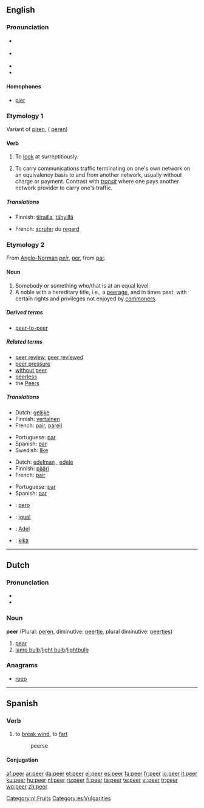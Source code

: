 {{wikipedia}}
==English==

===Pronunciation===
* {{IPA|/'piːə/}} {{italbrac|[[RP]]}}
* {{a|US}} {{IPA|/'piːər/}}
* {{audio|en-us-peer.ogg|Audio (US)}}
* {{rhymes|ɪə(r)}}

====Homophones====
* [[pier]]

===Etymology 1===
Variant of [[piren]], ({{etyl|enm}} [[peren]])

====Verb====
{{en-verb}}

# To [[look]] at surreptitiously.
# {{Internet}} To carry communications traffic terminating on one's own network on an equivalency basis to and from another network, usually without charge or payment.  Contrast with ''[[transit]]'' where one pays another network provider to carry one's traffic.

=====Translations=====
{{trans-top|To look at surreptitiously}}
* Finnish: [[tiirailla]], [[tähyillä]]
{{trans-mid}}
* French: [[scruter]] du [[regard]]
{{trans-bottom}}

===Etymology 2===
From [[Anglo-Norman]] ''[[peir]]'', {{etyl|fro}} [[per#Old French|per]], from {{etyl|la}} [[par#Latin|par]].

====Noun====
{{en-noun}}

# Somebody or something who/that is at an equal level.
# A noble with a hereditary title, i.e., a [[peerage]], and in times past, with certain rights and privileges not enjoyed by [[commoner]]s.

=====Derived terms=====
* [[peer-to-peer]]

=====Related terms=====
* [[peer review]], [[peer reviewed]]
* [[peer pressure]]
* [[without peer]]
* [[peerless]]
* the [[Peers]]

=====Translations=====
{{trans-top|of equal level}}
* Dutch: [[gelijke]] {{m|f}}
* Finnish: [[vertainen]]
* French: [[pair#French|pair]], [[pareil]]
{{trans-mid}}
* Portuguese: [[par]] {{m}}
* Spanish: [[par]] {{m}}
* Swedish: [[like]]
{{trans-bottom}}

{{trans-top|noble}}
* Dutch: [[edelman]] {{m}}, [[edele]] {{m}}
* Finnish: [[pääri]]
* French: [[pair#French|pair]] {{m}}
{{trans-mid}}
* Portuguese: [[par]] {{m}}
* Spanish: [[par]] {{m}}
{{trans-bottom}}

{{checktrans-top}}
* {{ttbc|Ido}} : [[pero]]
* {{ttbc|Catalan}}: [[igual]] {{m}}
* {{ttbc|German}}: [[Adel]] {{m}}
* {{ttbc|Swedish}}: [[kika]] {{c}}
{{trans-bottom}}

----

==Dutch==

===Pronunciation===
* {{audio|Nl-peer.ogg|audio}}
* {{IPA|/'peːr/|lang=nl}}

===Noun===
'''peer''' {{f}} (Plural: [[peren]], diminutive: [[peertje]], plural diminutive: [[peertjes]])

# [[pear]]
# [[lamp bulb]]/[[light bulb]]/[[lightbulb]]

===Anagrams===
* [[reep]]

[[Category:nl:Fruits]]

----

==Spanish==

===Verb===
{{es-verb|pe|er|part=peído}}

# to [[break wind]], to [[fart]]
#: peerse

====Conjugation====
{{es-conj-eer|p}}

[[Category:es:Vulgarities]]

[[af:peer]]
[[ar:peer]]
[[da:peer]]
[[et:peer]]
[[el:peer]]
[[es:peer]]
[[fa:peer]]
[[fr:peer]]
[[io:peer]]
[[it:peer]]
[[ku:peer]]
[[hu:peer]]
[[nl:peer]]
[[ru:peer]]
[[fi:peer]]
[[ta:peer]]
[[te:peer]]
[[vi:peer]]
[[tr:peer]]
[[wo:peer]]
[[zh:peer]]